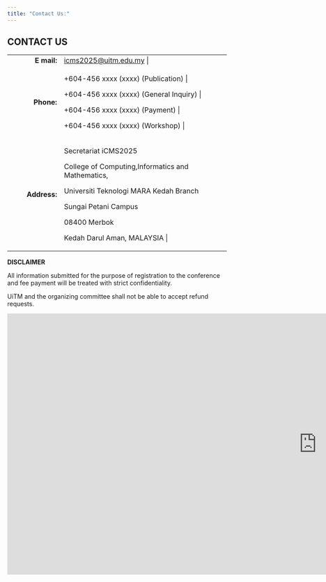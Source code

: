 ```yaml
---
title: "Contact Us:"
---
```


## CONTACT US\

+-----------------:+----------------------------------------------------------+
| **E mail:**      | [icms2025@uitm.edu.my](mailto:icms2025@uitm.edu.my)     |
+------------------+----------------------------------------------------------+
| **Phone:**       | +604-456 xxxx (xxxx) (Publication)     |
|                  |                                                          |
|                  | +604-456 xxxx (xxxx) (General Inquiry) |
|                  |                                                          |
|                  | +604-456 xxxx (xxxx) (Payment)      |
|                  |                                                          |
|                  | +604-456 xxxx (xxxx) (Workshop)                 |
+------------------+----------------------------------------------------------+
| **Address:**     | Secretariat iCMS2025                                     |
|                  |                                                          |
|                  | College of Computing,Informatics and Mathematics,        |
|                  |                                                          |
|                  | Universiti Teknologi MARA Kedah Branch                   |
|                  |                                                          |
|                  | Sungai Petani Campus                                     |
|                  |                                                          |
|                  | 08400 Merbok                                             |
|                  |                                                          |
|                  | Kedah Darul Aman, MALAYSIA                            |
+------------------+----------------------------------------------------------+

**DISCLAIMER**

All information submitted for the purpose of registration to the conference and fee payment will be treated with strict confidentiality.

UiTM and the organizing committee shall not be able to accept refund requests.

:::{.column-screen}
<iframe src="https://www.google.com/maps/embed?pb=!1m14!1m8!1m3!1d7940.046924816018!2d100.44855080950923!3d5.709748581724618!3m2!1i1024!2i768!4f13.1!3m3!1m2!1s0x304b28adfa3c0e53%3A0xe310799cc09dac88!2sUiTM%20Kedah!5e0!3m2!1sen!2smy!4v1702024845764!5m2!1sen!2smy" width="1420" height="600" style="border:0;" allowfullscreen="true" loading="lazy" referrerpolicy="no-referrer-when-downgrade"></iframe>
:::